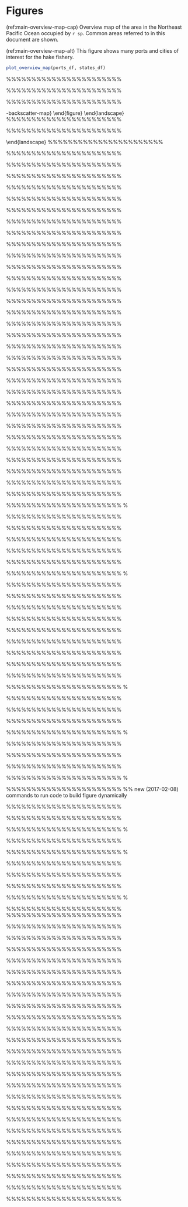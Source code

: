 \newpage

\rfoot{Figures}

# Figures {#sec:figures}
(ref:main-overview-map-cap) Overview map of the area in the Northeast Pacific
Ocean occupied by `r sp`. Common areas referred to in this document are shown.

(ref:main-overview-map-alt) This figure shows many ports and cities of
interest for the hake fishery.

```r
plot_overview_map(ports_df, states_df)
```


%%%%%%%%%%%%%%%%%%%%%%%
\begin{figure}[H]
\begin{center}
<<main-overview-map, fig.height=9, is.fig = TRUE, alt.text = "">>=

@
\end{center}
\caption{}
\label{fig:main-overview-map}
\end{figure}
%%%%%%%%%%%%%%%%%%%%%%%

%%%%%%%%%%%%%%%%%%%%%%%
\begin{landscape}
\pagestyle{mylandscape}
\begin{figure}[p]
% Each mm change shifts it by more than 1mm, changing
% from -20 to -21 jumps it to the left when using center.
% Commenting out {center} works better.
\hspace{-10mm}
% Get pdf from Julia then convert with 'magick <name>.pdf <name>.png' and push to GitHub.
% Cannot use fishname in the tooltip (alt text)
\pdftooltip{\includegraphics[max size={1.15\paperwidth}{1.15\paperheight}]{main-figures/hake_survey_1995-21_NASCTimeSeries_BiomassAtAgeHistograms_grayblue}}{This figure shows that Pacific Hake migrate further north in some years.}
\caption{Spatial distribution of acoustic backscatter attributable to age-2 and older \fishname\
  from the \surveyname\
  \Sexpr{survey_start_yr}--\Sexpr{survey_end_yr}. Area of the circle is roughly
  proportional to observed backscatter.
  Barplots show survey-estimated biomass for ages 2 to 20, with major cohorts
  highlighted in color.
  Figure produced by Julia Clemons (NOAA).}
\label{fig:main-backscatter-map}
\end{figure}
\end{landscape}
\pagestyle{fancy}
%%%%%%%%%%%%%%%%%%%%%%%

%%%%%%%%%%%%%%%%%%%%%%%
\begin{landscape}
\pagestyle{mylandscape}
\begin{figure}[p]
\begin{center}
\hspace{-10mm}
% Get pdf from Julia then convert with 'magick <name>.pdf <name>.png' and push to GitHub.
% Cannot use fishname in the tooltip (alt text)
\pdftooltip{\includegraphics[max size={1.10\paperwidth}{1.10\paperheight}]{main-figures/age1hake_03-21_sA_squareroot_bin_narrow-panel_grayblue}}{This figure shows the assumed varying locations of age-1 Pacific Hake.}
\end{center}
\caption{Spatial distribution of acoustic backscatter attributable to aggregations of age-1 \fishname\
  from the \surveyname\ 2003--\Sexpr{survey_end_yr} (spatial details are not available for survey years 1995, 1998,
  and 2001). Age-1 \fishname\ are not fully sampled
  during the acoustic survey and were not explicitly considered during establishment of the
  survey sampling design. Additional backscatter from age-1 fish intermixed with older fish is not shown.
  Area of the circle is roughly proportional to observed backscatter. Figure produced
  by Julia Clemons (NOAA).}
\label{fig:main-backscatter-map-age1}
\end{figure}
\end{landscape}
\pagestyle{fancy}
%%%%%%%%%%%%%%%%%%%%%%%

%%%%%%%%%%%%%%%%%%%%%%%
\begin{figure}[H]
\begin{center}
<<main-total-catches, fig.height=5, fig.width=8, is.fig = TRUE, alt.text = "This figure shows that catches in four of the last six years have been the largest in the time series.">>=
## leg.y.loc is y-coord to place legend at
plot_catches(ct, leg.y.loc = 550)
@
\end{center}
\caption{Total \fishname\ catch used in the assessment by sector, \Sexpr{start_yr}--\Sexpr{last_data_yr}.
  U.S. tribal catches are included in the appropriate sector.}
\label{fig:main-catches}
\end{figure}
%%%%%%%%%%%%%%%%%%%%%%%

%%%%%%%%%%%%%%%%%%%%%%%
\begin{figure}[H]
\begin{center}
\definecolor{shadecolor}{rgb}{0.969, 0.969, 0.969}\color{fgcolor}
% Cannot use fishname in the tooltip (alt text)
\pdftooltip{\includegraphics[width=0.75\paperwidth]{main-figures/fishCatchRatesUS}}{This figure shows changes in catch rates for the U.S. fleet. The rates are highest in September followed by May and June.}
\end{center}
\caption{Unstandardized (raw) catch-rates (t/hr) of \fishname\ catches by tow in
  the U.S. at-sea fleet from \Sexpr{last_data_yr-4}--\Sexpr{last_data_yr}.}
\label{fig:main-us-catch-rates}
%%%%%%%%%%%%%%%%%%%%%%%
%% JOINED ON PAGE
%%%%%%%%%%%%%%%%%%%%%%%
\begin{center}
%\definecolor{shadecolor}{rgb}{0.969, 0.969, 0.969}\color{fgcolor}
<<main-us-fishery-depths, fig.height=3.5, is.fig = TRUE, alt.text = "This figure shows that bottom depths have been approximately 500 meters and fishing depths approximately 300 meters on average in the last 5 years for United States fleets.">>=
  par(mfrow = c(1, 2), mar=c(2.2, 3.2, 1.2, 0.2), oma = c(2, 1, 0, 0))
  makebox(
    us_atsea_fishing_depth_df[us_atsea_fishing_depth_df$year >= max(us_atsea_fishing_depth_df$year) - 4, ],
    main = "Fishing depth", col = "colour",
    labels = c("", ""))
  makebox(
    us_atsea_bottom_depth_df[us_atsea_bottom_depth_df$year >= max(us_atsea_bottom_depth_df$year) - 4, ],
    main = "Bottom depth", col = "colour",
    labels = c("", ""))
  mtext("Year", side = 1, outer = TRUE, line = -0.6, col = "black")
  mtext("Depth (m)", side = 2, outer = TRUE, line = -0.5, col = "black")
@
\end{center}
\caption{Distribution of fishing depths (left) and bottom depths (right), in meters, of hauls targeting \fishname\ in the U.S. Catcher-Processor and Mothership sectors from \Sexpr{last_data_yr-4}--\Sexpr{last_data_yr}. Horizontal lines in each box represent the median depth and boxes encompass the middle 50\% of the data. Whiskers encompass the 95\% quantiles.}
\label{fig:main-us-at-sea-depths}
\end{figure}
%%%%%%%%%%%%%%%%%%%%%%%

%%%%%%%%%%%%%%%%%%%%%%%
\begin{figure}[H]
\begin{center}
<<main-can-fishery-depths, is.fig = TRUE, alt.text = "This figure shows that for the last five years in Canada freezer trawlers fished at an approximate bottom depth of 400 meters and shoreside vessels fished at an approximate bottom depth of 200 meters. Freezer trawlers fished at a gear depth of approximately 200 meters and shoreside vessels at a depth of approximately 150 meters. In 2023 this changed somewhat with both fleets fishing closer to the bottom and in shallower water.">>=
  par(mfrow = c(2, 2), mar=c(2.2, 3.2, 1.2, 0.2), oma = c(2, 1, 0, 0))
  makebox(
    can_ft_gear_depth_df[can_ft_gear_depth_df$year >= max(can_ft_gear_depth_df$year) - 4, ],
    main = "Fishing depth - Freezer trawlers", col = "colour",
    labels = c("", ""))
  makebox(
    can_ft_bottom_depth_df[can_ft_bottom_depth_df$year >= max(can_ft_bottom_depth_df$year) - 4, ],
    main = "Bottom depth - Freezer trawlers", col = "colour",
    labels = c("", ""))
  makebox(
    can.ss.gear.depth[can.ss.gear.depth$year >= max(can.ss.gear.depth$year) - 4, ],
    main = "Fishing depth - Shoreside", col = "colour",
    labels = c("", ""))
  makebox(
    can_ss_bottom_depth_df[can_ss_bottom_depth_df$year >= max(can_ss_bottom_depth_df$year) - 4, ],
    main = "Bottom depth - Shoreside", col = "colour",
    labels = c("", ""))
  mtext("Year", side = 1, outer = TRUE, line = -0.6, col = "black")
  mtext("Depth (m)", side = 2, outer = TRUE, line = -0.5, col = "black")
@
\end{center}
\caption{Distribution of fishing depths (left) and bottom depths (right), in meters, of hauls targeting \fishname\ in the Canadian fleets from \Sexpr{last_data_yr-4}--\Sexpr{last_data_yr}. Horizontal lines in each box represent the median depth and boxes encompass the middle 50\% of the data. Whiskers encompass the 95\% quantiles.}
\label{fig:main-can-at-sea-depths}
\end{figure}
%%%%%%%%%%%%%%%%%%%%%%%

%%%%%%%%%%%%%%%%%%%%%%%
\begin{figure}[H]
\begin{center}
<<main-data-overview-map, fig.height=4.5, fig.width=8, is.fig = TRUE, alt.text = "This figure gives an overview of the data used in this assessment. Fishery catches span the whole time series from 1966 to present. Fishery age compositions from 1975 to present were used and all data from the age 2 plus acoustic survey were included. This includes the index of abundance and age compositions from 1995 to present for odd years.">>=
make.data.overview.plot(base_model)
@
\end{center}
\caption{Overview of data used in this assessment.
Circle areas are proportional to
total catch for the fishery data, precision for the indices,
and total sample size for
the age compositions (and cannot be compared
across data types).
Additionally, mean weight-at-age data (1975--\Sexpr{last_data_yr};
not depicted here but see Figure~\ref{fig:main-empirical-weight-at-age-numbers}
for sample sizes) are
used to account for time-varying growth.}
\label{fig:main-data-overview}
\end{figure}
%%%%%%%%%%%%%%%%%%%%%%%

%%%%%%%%%%%%%%%%%%%%%%%
\begin{figure}[H]
\begin{center}
<<main-age-comp-bubbles, fig.height = 10, fig.width = 8, is.fig = TRUE, alt.text = "This figure shows that there are currently three large cohorts making their way through the stock. The 2010 cohort is the largest followed by the 2014 cohort and the 2016 cohort. The 2020 cohort is large but highly uncertain.">>=
plist <- NULL
plist[[1]] <-
  make_age_comp_bubble_plot(base_model,
                            subplot = 1,
                            legend.position = "top",
                            alpha = 0.4)
plist[[2]] <-
  make_age_comp_bubble_plot(base_model,
                            subplot = 2,
                            alpha = 0.4)
cowplot::plot_grid(plotlist = plist, nrow = 2)
@
\end{center}
\caption{Age compositions for the aggregate fishery (top, all sectors combined) and acoustic survey (bottom) for the years \Sexpr{max_fishery_age_prop[1]}--\Sexpr{max_fishery_age_prop[2]}. Proportions in each year sum to 1.0 and area of the bubbles are proportional to the proportion and consistent in both panels (see key at top). The largest bubble in the fishery data is \Sexpr{f(as.numeric(max_fishery_age_prop[3]) / 100, 2)} for age \Sexpr{as.numeric(max_survey_age_prop[5])} in \Sexpr{as.numeric(max_fishery_age_prop[4])} and in the survey data is \Sexpr{f(as.numeric(max_survey_age_prop[3]) / 100, 2)} for age \Sexpr{as.numeric(max_survey_age_prop[5])} in \Sexpr{as.numeric(max_survey_age_prop[4])}. Red lines track large cohorts.}
\label{fig:main-age-comp-bubbles}
\end{figure}
%%%%%%%%%%%%%%%%%%%%%%%

%%%%%%%%%%%%%%%%%%%%%%%
\begin{figure}[H]
\begin{center}
<<main-survey-extrap-biomass, fig.height=4.5, fig.width=8, is.fig = TRUE, alt.text = "This figure shows that the survey biomass estimate has decreased from 2019 to 2021.">>=
plot_survey_biomass(
  dplyr::filter(base_model[["dat"]][["CPUE"]], index == 2)
)
@
\end{center}
\caption{Acoustic survey biomass index of age-2+ fish (millions of tons,
  Table~\ref{tab:main-survey-history}).
  Approximate 95\% confidence intervals are based on sampling variability
  (intervals without squid/hake apportionment uncertainty in 2009 are displayed in black).}
\label{fig:main-survey-extrap-biomass}
%\end{figure}
%%%%%%%%%%%%%%%%%%%%%%%
% JOINED ON PAGE
%%%%%%%%%%%%%%%%%%%%%%%
%\begin{figure}[H]
\begin{center}
<<main-age-one-index, fig.height=4.5, fig.width=8, is.fig = TRUE, alt.text = "This figure shows that the age-1 survey estimate has increased from 2019 to 2021.">>=
make.survey.age1.plot.data(dplyr::filter(base_model[["dat"]][["CPUE"]], index == 3),
                           log.scale = FALSE,
                           yLim = c(0, 16))
@
\end{center}
%\vspace{0mm}
\caption{Relative age-1 index (numbers of fish, Table~\ref{tab:main-survey-history})
  and approximate 95\% confidence intervals
  based on sampling variability.
  The index is relative because
  the survey does not attempt to catch all available
  age-1 fish and the analysis does not include kriging
  unlike estimates of age-2$+$ survey biomass.}
\label{fig:main-age-one-index}
\end{figure}

\begin{figure}[H]
\begin{center}
<<maturity-ogive-figure, fig.height=7.5, fig.width=7.5, is.fig = TRUE, alt.text = "This figure shows how maturity increases with age. Fish appear to reach full maturity between the age of 3 and 4. South of Point Conception which is at a latitude of 34.4 degrees they appear to reach maturity between the age of 2 and 3.">>=
maturity.ogive.figure(model = base_model, useyears = 1975:(assess_yr - 1))
@
\end{center}
\caption{Fraction of fish that are mature at each age north and south of
  34.44$^\circ$N
  (upper panel) and the fecundity relationship (lower panel).
  The fecundity relationship (purple line) is the product
  of the weight-at-age
  and the maturity-at-age for the samples
  collected from North of 34.44$^\circ$N (blue line in upper plot)
  averaged across \Sexpr{start_yr_age_comps} to \Sexpr{last_data_yr}.}
\label{fig:main-maturity}
\end{figure}
%%%%%%%%%%%%%%%%%%%%%%%

%%%%%%%%%%%%%%%%%%%%%%%
\begin{figure}[H]
\begin{center}
<<main-weight-at-age, fig.height=9, fig.width=8, is.fig = TRUE, alt.text = "This figure shows how weight-at-age changes through time. The weight-at-age appears to have decreased overall from 1975 to present.">>=
weight.at.age.heatmap(base_model,
                      proj.line.yr = base_model$endyr,
                      extrap.mask = weight_age_extrapolation_mask,
                      longterm.mean.ages = NULL, colour = "both")
@
\end{center}
%\vspace{0mm}
\caption{Empirical weight-at-age (kg) values used for the base model. Colors
  correspond to the values, with red being the lightest fish (across all years
  and ages) and blue being the heaviest fish. For each age, the most transparent cells indicate
  the lightest fish of that age.
  Data are only available from \Sexpr{start_yr_age_comps}--\Sexpr{last_data_yr}.
  Values based on assumptions for the pre-\Sexpr{start_yr_age_comps} and forecast years are shown
  outside the blue lines.
  Bold values between \Sexpr{start_yr_age_comps}--\Sexpr{max_fishery_age_prop[2]} represent
  unavailable data such that weights were interpolated or extrapolated from adjacent ages or years.
  The bottom row (mean) is the sample-weighted mean weight-at-age over all years of data.}
\label{fig:main-empirical-weight-at-age}
\end{figure}
%%%%%%%%%%%%%%%%%%%%%%%

%%%%%%%%%%%%%%%%%%%%%%%
\begin{figure}[H]
\begin{center}
<<main-weight-at-age-numbers, fig.height=9, fig.width=8, is.fig = TRUE, alt.text = "This figure shows the sample sizes of weight-at-age vary between years and ages with the most samples occurring for ages 3 through 7.">>=
weight.at.age.heatmap(base_model,
                      proj.line.yr = base_model$endyr,
                      extrap.mask = weight_age_extrapolation_mask,
                      longterm.mean.ages = NULL,
                      samplesize = TRUE, colour = "both")
@
\end{center}
\vspace{0mm}
\caption{Sample sizes of empirical weight-at-age measurements
  used to calculate mean weight-at-age fit in the base model.
  Colors and transparency are identical to Figure~\ref{fig:main-empirical-weight-at-age}
  and based on mean values.
  Sample sizes of zero highlight years for which data are not available, i.e.,
  pre \Sexpr{start_yr_age_comps} and post \Sexpr{last_data_yr}.
  The total sample sizes for each age used in the mean over all data years are shown at the bottom and
  year-specific sample sizes are shown to the right using the same color scale with red indicating
  small sample sizes and blue indicating the large sample sizes.}
\label{fig:main-empirical-weight-at-age-numbers}
\end{figure}
%%%%%%%%%%%%%%%%%%%%%%%

%%%%%%%%%%%%%%%%%%%%%%%
\begin{figure}[H]
\begin{center}
<<main-weight-at-age-lines, fig.height = 9, fig.width = 8, is.fig = TRUE, alt.text = "This figure shows that the annual mean weight-at-age is lower for most ages in the most recent years than for years prior to 1980. There is a trend of increasing weight-at-age for the last 6 to 7 years.">>=
make.wt_at_age.plot(wt_at_age, ages = 2:10, lwd = 1, highlight = 5)
@
\end{center}
\caption{Empirical mean weight-at-age (kg) values for ages 2--10
  used for the base model, as in Figure~\ref{fig:main-empirical-weight-at-age} but
  shown as time series.
  Blue lines are for the youngest ages and green lines are for the oldest ages
  shown, with age-5 highlighted in bold as a visual aid.}
\label{fig:main-weight-at-age-lines}
\end{figure}
%%%%%%%%%%%%%%%%%%%%%%%

%%%%%%%%%%%%%%%%%%%%%%%
\begin{figure}[H]
\begin{center}
<<main-bridge-5-panel-1, fig.height=8, fig.width=8, is.fig = TRUE, alt.text = "This figure shows the differences between the first bridging models for various model outputs. The only notable difference is in the recruitment deviation estimates for 2020 to 2022 for the bridging model where the 2022 catch is added.">>=
plist <- list()
plist[[1]] <-
  plot_rel_biomass(d_obj = d_obj_bridge_rel_biomass[[1]],
                   ylim = c(0, 2.5),
                   x_labs_mod = 10,
                   clip_cover = 0.35,
                   wrap_y_label = TRUE,
                   axis_title_font_size = 12,
                   leg_pos = "none")
plist[[2]] <-
  plot_recdevs(d_obj = d_obj_bridge_recdev[[1]],
               leg_pos = "none",
               x_labs_mod = 10,
               clip_cover = 0.25,
               axis_title_font_size = 12,
               line_width = 0.25)

plist[[3]] <-
  plot_survey_index_fits(d_obj = d_obj_bridge_age2_index[[1]],
                         survey_type = "age2",
                         rev_colors = FALSE,
                         clip_cover = 0.25,
                         axis_title_font_size = 12,
                         leg_pos = "none")

plist[[4]] <-
  plot_survey_index_fits(d_obj = d_obj_bridge_age1_index[[1]],
                         survey_type = "age1",
                         xlim = c(1995, 2022),
                         ylim = c(0, 11),
                         y_breaks = seq(0, 11, by = 2),
                         clip_cover = 0.25,
                         axis_title_font_size = 12,
                         rev_colors = FALSE,
                         leg_pos = "none")

# Grid of 2 rows and 1 column with one plot at the top (biomass)
# and 4 plots embedded in another grid (quad_grid) at the bottom
quad_grid <- cowplot::plot_grid(plotlist = plist,
                                nrow = 2,
                                ncol = 2)
full_plist <- list()
full_plist[[1]] <-
  plot_biomass(d_obj = d_obj_bridge_biomass[[1]],
               leg_ncol = 2,
               leg_font_size = 7,
               wrap_y_label = TRUE,
               axis_title_font_size = 12,
               leg_pos = c(0.72, 0.82))

full_plist[[2]] <- quad_grid

cowplot::plot_grid(plotlist = full_plist,
                   nrow = 2,
                   ncol = 1,
                   rel_heights = c(0.33, 0.67))
@
\end{center}
\caption{Bridging models showing the sequential steps made to the base model
  from the \Sexpr{last_assess_yr} base model to the \Sexpr{assess_yr} base
  model. In order the steps are: update the Stock Synthesis model code version,
  add \Sexpr{last_data_yr} catch, add \Sexpr{last_data_yr} weight-at-age, and
  add \Sexpr{last_data_yr} fishery age compositions. The final model is the base
  model for \Sexpr{assess_yr}. Panels are spawning biomass (upper panel),
  relative spawning biomass (spawning biomass in each year relative to the
  unfished equilibrium spawning biomass, middle left), recruitment deviation
  (middle right), age-2+ survey biomass index (lower left), and age-1 index
  (lower right), with triangles representing the observed survey indices.}
\label{fig:main-bridge-5-panel-1}
\end{figure}
%%%%%%%%%%%%%%%%%%%%%%%

%%%%%%%%%%%%%%%%%%%%%%%
\begin{figure}[H]
\begin{center}
<<main-mcmc-survey-fit, fig.height=6, fig.width=8, is.fig = TRUE, alt.text = "This figure shows 1000 posterior trajectories of the expected survey biomass fitting well to the observed biomass. The lines are very tightly packed together for most of the time series but diverge a little near the end of the time series from about 2017 to 2021.">>=
make.mcmc.survey.fit.plot(base_model,
                          start_yr = survey_start_yr,
                          end_yr = survey_end_yr,
                          surv_yrs = surv_yrs,
                          probs = c(0.025, 0.975),
                          y.max = 5.5e6)
@
\end{center}
\caption{Fits (colored lines) to the acoustic survey (points) with input 95\% intervals around the observations.
  The thin blue lines are the results of a random subset of individual MCMC samples.
  Thicker uncertainty intervals around observed survey points indicate 95\%
  lognormal uncertainty intervals estimated by the kriging method and are used as input to the assessment model.
  Thinner uncertainty intervals indicate estimated 95\% uncertainty intervals that account for the
  model estimate of additional uncertainty.}
\label{fig:main-mcmc-survey-fit}
\end{figure}
%%%%%%%%%%%%%%%%%%%%%%%

%%%%%%%%%%%%%%%%%%%%%%%
\begin{figure}[H]
\begin{center}
<<main-mcmc-age1-fit, fig.height=6, fig.width=8, is.fig = TRUE, alt.text = "This figure shows many posterior trajectories of the expected numbers of age-1 fish fitting well to the age-1 index.The lines are very tightly packed together for most of the time series but diverge a little at the end of the time series for the 2021 index point.">>=
make.mcmc.survey.fit.plot(base_model,
                          start_yr = survey_start_yr,
                          end_yr = survey_end_yr,
                          surv_yrs = surv_yrs,
                          probs = c(0.025, 0.975),
                          y.max = 10e6,
                          survey.type = "age1",
                          survey.col = "red")
@
\end{center}
\caption{Fits (colored lines) to the relative age-1 index estimated from the
  acoustic survey (points) with input 95\% intervals around the observations.
  The thin blue lines are the results of a random subset of individual MCMC samples.
  Thicker uncertainty intervals around observed survey points indicate 95\%
  lognormal uncertainty intervals based on sampling variability
  and are used as input to the assessment model.
  Thinner uncertainty intervals indicate estimated 95\% uncertainty intervals that account for the
  model estimate of additional uncertainty.}
\label{fig:main-mcmc-age1-fit}
\end{figure}
%%%%%%%%%%%%%%%%%%%%%%%

%%%%%%%%%%%%%%%%%%%%%%%
\begin{figure}[H]
\begin{center}
<<main-age-comp-fits, fig.height = 10, fig.width = 8, is.fig = TRUE, alt.text = "This figure shows the age composition fits for the fishery and acoustic survey against the data. There is some slight over and under-fitting in the early part of the fishery time series from 1975 to 1995. The survey shows some over fitting from 2001 to 2005.">>=
plist <- NULL
plist[[1]] <-
  plot_age_comp_fit(base_model,
                    label_font_size = 3,
                    n_col = 4)
plist[[2]] <-
  plot_age_comp_fit(base_model,
                    n_col = 1,
                    type = "survey",
                    x_breaks = 2:15,
                    label_font_size = 3,
                    label_loc = c(14, 0.45))
cowplot::plot_grid(plotlist = plist, nrow = 2)
@
\end{center}
\caption{Base model fits to the observed fishery (top) and acoustic survey (bottom) age-composition data.
  Colored bars show observed proportions with colors following each cohort across years.
  Points with intervals indicate median expected proportions and 95\% credibility
  intervals from the MCMC calculations.}
\label{fig:main-age-comp-fits}
\end{figure}
%%%%%%%%%%%%%%%%%%%%%%%

%%%%%%%%%%%%%%%%%%%%%%%
\begin{figure}[H]
\begin{center}
<<main-age-comp-pearson, fig.height = 10, fig.width = 8, is.fig = TRUE, alt.text = "This figure shows that there are no obvious patterns in the Pearson residuals for the fishery and the survey.">>=
plist <- NULL
plist[[1]] <-
  plot_pearson_bubbles(base_model,
                       type = 1,
                       legend.position = "top",
                       alpha = 0.7)
plist[[2]] <-
  plot_pearson_bubbles(base_model,
                       type = 2,
                       alpha = 0.7)
cowplot::plot_grid(plotlist = plist, ncol = 1)
@
\end{center}
\caption{Pearson residuals for base model fits to the age-composition data for
  the medians of the MCMC posteriors. Closed bubbles are positive residuals
  (observed > expected) and open bubbles are negative residuals (observed <
  expected). Red lines track cohorts from years of large recruitment events.}
\label{fig:main-age-comp-pearson}
\end{figure}
%%%%%%%%%%%%%%%%%%%%%%%

%%%%%%%%%%%%%%%%%%%%%%%
\begin{figure}[H]
\begin{center}
<<main-prior-posterior, fig.height=6, fig.width=8, is.fig = TRUE, alt.text = "This figure shows how the posteriors shift from the priors for key parameters. The steepness parameter appears to have an almost identical prior and posterior distribution.">>=
plot_priors_vs_posts(base_model,
                                              key_posteriors,
                                              titles = key_posteriors_titles,
                                              x_range = "prior",
                                              ncol = 2,
                                              nrow = 3,
                                              labeller = label_parsed_space)
@
\end{center}
\caption{Prior (black lines) and posterior (gray histograms) distributions for
  natural mortality ($M$), equilibrium log recruitment ($\ln R_0)$, steepness
  ($h$), the additional process-error standard deviation (SD) for the acoustic
  survey, and the Dirichlet-multinomial parameters for the fishery
  ($\theta_{\text{fish}}$) and the survey ($\theta_{\text{surv}}$). Red
  triangles signify the initial value for each parameter. The small
  downturns at the ends of the uniform priors for $ln(R_0)$ and the
  Survey extra SD parameter represent the hard limits set for the prior in the
  Stock Synthesis control file.}
\label{fig:main-prior-posterior}
\end{figure}
%%%%%%%%%%%%%%%%%%%%%%%

%%%%%%%%%%%%%%%%%%%%%%%
\begin{figure}[H]
\begin{center}
<<main-prior-posterior-truncated, fig.height=6, fig.width=8, is.fig = TRUE, alt.text = "This figure shows how the posteriors shift from the priors for key parameters. The steepness parameter appears to have an almost identical prior and posterior distribution.">>=
plot_priors_vs_posts(base_model,
                                              key_posteriors,
                                              titles = key_posteriors_titles,
                                              x_range = "posterior",
                                              ncol = 2,
                                              nrow = 3,
                                              labeller = label_parsed_space)
@
\end{center}
\caption{As for Figure \ref{fig:main-prior-posterior} but the x axis of each
  panel is truncated to the range of the posterior distribution, and thus, there
  is the potential for the full range of the prior and the initial value to be
  missing from individual panels.}
\label{fig:main-prior-posterior-truncated}
\end{figure}
%%%%%%%%%%%%%%%%%%%%%%%

%%%%%%%%%%%%%%%%%%%%%%%
\begin{figure}[H]
\begin{center}
<<main-tv-selex, fig.height=8, fig.width=8, is.fig = TRUE, alt.text = "This figure shows individual median selectivity plots for each year in a mountain range configuration.">>=
tv_selex_start_yr <- 1990
tv_selex_end_yr <- last_data_yr
tv_selex_ages <- as.character(1:8)
tv_selex_med_raw <- base_model$extra_mcmc$sel_fishery_median
tv_selex_med_filt <- tv_selex_med_raw |>
  filter(Yr %in% tv_selex_start_yr:tv_selex_end_yr)
tv_selex_med_yrs <- tv_selex_med_filt |> pull(Yr)
tv_selex_med_mat <- tv_selex_med_filt |>
  select(!!!tv_selex_ages) |>
  as.matrix()
tv_selex_lower <- base_model$extra_mcmc$sel_fishery_lower
tv_selex_upper <- base_model$extra_mcmc$sel_fishery_upper
# plot_selex_mountains(tv_selex_med,
#                      yrs = c(tv_selex_start_yr,
#                              tv_selex_end_yr),
#                      ages = tv_selex_ages)

oldpar <- par()
# padding left and right outer margins using oma to make plot less stretched out
par(mar = c(4, 4, 1, 1),
    oma = c(0, 8, 0, 8))
mountains(tv_selex_med_mat,
          yvec = tv_selex_med_yrs,
          rev = TRUE,
          cex.axis = 0.8)
mtext(side = 1, line = 2, "Age")
mtext(side = 2, line = 3, "Selectivity by year")
par <- oldpar
@
\end{center}
\caption{Mountains plot of median fishery selectivity in each year for the base model. Range of selectivity is
  scaled to be between 0 to 1 in each year.}
\label{fig:main-tv-selex}
\end{figure}
%%%%%%%%%%%%%%%%%%%%%%%
% \clearpage

%%%%%%%%%%%%%%%%%%%%%%%
\begin{figure}[H]
\begin{center}
<<main-tv-selex-uncertainty, fig.height=8, fig.width=8, is.fig = TRUE, alt.text = "This figure shows individual panels for each year with selectivity medians and 0.95 credible intervals.">>=
plot_multiple_tv_selex_unc(base_model, n_col = 2)
@
\end{center}
\caption{Fishery selectivity sampled from posterior probability distribution by year for the base model.
  Black dots and bars indicate the median and 95\% credibility interval, respectively. The shaded polygon
  also shows the 95\% credibility interval. Range is from 0 to 1 within each year. Selectivity
  for \Sexpr{tv_selex_start_yr} is shared for all years from \Sexpr{start_yr} to
  \Sexpr{tv_selex_start_yr}.}
\label{fig:main-tv-selex-uncertainty}
\end{figure}
%%%%%%%%%%%%%%%%%%%%%%%

%%%%%%%%%%%%%%%%%%%%%%%
\begin{figure}[H]
\begin{center}
<<main-tv-selex-uncertainty-lines, fig.height=8, fig.width=8, is.fig = TRUE, alt.text = "This plot shows individual median selectivity trajectories for all samples from the posteriors of fishery and survey selectivity parameters with 0.95 credible intervals. The age 1 index has more and larger outliers than the age 2 plus survey.">>=
plist <- list()
plist[[1]] <- plot_selex_posteriors(base_model,
                      type = "survey",
                      probs = c(0.025, 0.975),
                      age_range = c(1, 8),
                      line_color_unc = "red",
                      line_thickness_unc = 1,
                      point_size_unc = 3)
plist[[2]] <- plot_selex_posteriors(base_model,
                      type = "fishery",
                      probs = c(0.025, 0.975),
                      age_range = c(1, 8),
                      line_color_unc = "blue",
                      line_thickness_unc = 1,
                      point_size_unc = 3)
cowplot::plot_grid(plotlist = plist, nrow = 2, ncol = 1)
@
\end{center}
\caption{Estimated selectivities for the acoustic survey
  age-2+ biomass index (top, with selectivity of zero for age-1 fish)
  and fishery (bottom -- shown for \Sexpr{end_yr-1} only, age-1 and older)
  from the posterior distribution for the base model.}
\label{fig:main-tv-selex-uncertainty-lines}
\end{figure}
%%%%%%%%%%%%%%%%%%%%%%%

%%%%%%%%%%%%%%%%%%%%%%%
\begin{figure}[H]
\begin{center}
<<main-spawning-biomass, fig.height=4.5, fig.width=8, is.fig = TRUE, alt.text = "This figure shows that the median spawning biomass has been increasing in size since 2021.">>=
plot_biomass(list(base_model),
             list(base_model_name),
             ylim = c(0, 5),
             point_shape = 1,
             alpha = 0.2,
             leg_pos = "none")
@
\end{center}
\caption{Median of the posterior distribution for female spawning biomass at the start of each year ($B_t$) for the base model up to \Sexpr{end_yr} (solid line) with 95\% posterior credibility intervals (shaded area).}
\label{fig:main-female-spawning-biomass}
%% \end{figure}
%%%%%%%%%%%%%%%%%%%%%%%
%% JOINED ON PAGE
%%%%%%%%%%%%%%%%%%%%%%%
%% \begin{figure}[H]
\begin{center}
<<main-relative-spawning-biomass, fig.height=4.5, fig.width=8, is.fig = TRUE, alt.text = "This figure shows that the relative spawning biomass has been increasing since 2021. The value for 2023 is just above B0.">>=
plot_rel_biomass(list(base_model),
                 list(base_model_name),
                 point_shape = 1,
                 ylim = c(0, 3),
                 alpha = 0.2,
                 leg_pos = "none")
@
\end{center}
\caption{Median (solid line) of the posterior distribution for relative spawning biomass ($B_t/B_0$) for the base model through \Sexpr{end_yr} with 95\% posterior credibility intervals (shaded area). Dashed horizontal lines show the values for 10\%, 40\% and 100\% of $B_0$.}
\label{fig:main-relative-spawning-biomass}
\end{figure}
%%%%%%%%%%%%%%%%%%%%%%%
% \clearpage

%%%%%%%%%%%%%%%%%%%%%%%
\begin{figure}[H]
\begin{center}
<<main-recruitment, fig.height=4.5, fig.width=8, is.fig = TRUE, alt.text = "This figure shows that recruitment for each cohort. There are currently three above-average cohorts in the stock with 2020 being the fourth. The 2020 cohort is highly uncertain which can be seen in the size of the credible interval.">>=
plot_recruitment(list(base_model),
                 list(base_model_name),
                 single_line_color = "blue",
                 leg_pos = "none")
@
\end{center}
\caption{Medians (solid circles) of the posterior distribution for recruitment (billions of age-0 fish) with 95\% posterior credibility intervals (blue lines). The median of the posterior distribution for mean unfished equilibrium recruitment ($R_0$) is shown as the horizontal dashed line with a 95\% posterior credibility interval shaded between the dotted lines.}
\label{fig:main-recruitment}
%% \end{figure}
%%%%%%%%%%%%%%%%%%%%%%%
%% JOINED ON PAGE
%%%%%%%%%%%%%%%%%%%%%%%
%% \begin{figure}[H]
\begin{center}
<<main-recruitment-devs, fig.height=4.5, fig.width=8, is.fig = TRUE, alt.text = "This figure shows recruitment deviations for each cohort. The same above-average cohorts seen in the recruitment figure are also seen here.">>=
plot_recdevs(list(base_model),
             list(base_model_name),
             single_line_color = "blue",
             leg_pos = "none")
@
\end{center}
\caption{Medians (solid circles) of the posterior distribution for log-scale recruitment deviations with 95\% posterior credibility intervals (blue lines). Recruitment deviations for the years \Sexpr{recruit_dev_start_yr}--\Sexpr{start_yr-1} are used to calculate the numbers at age in \Sexpr{start_yr}, the initial year of the model.}
\label{fig:main-recruitment-devs}
\end{figure}
%%%%%%%%%%%%%%%%%%%%%%%

%%%%%%%%%%%%%%%%%%%%%%%
\begin{figure}[H]
\begin{center}
<<main-numbers-at-age, fig.height=8, fig.width=8, is.fig = TRUE, alt.text = "This figure clearly shows the strong cohorts decreasing in numbers as they pass through the stock from one year to the next. The mean age has fluctuated over time and is currently rising and at approximately age 3.">>=
make_numbers_at_age_plot(base_model,
                         mean_age_line_color = "red",
                         mean_age_line_size = 1.5,
                         mean_age_line_type = "solid",
                         legend.position = "top",
                         legend.title = "Numbers (billions)",
                         xlim = c(1965, assess_yr))
@
\end{center}
\caption{Bubble plot of the medians of the posterior distributions of population
  numbers at age at the beginning of each year, where diagonals follow each
  year-class through time. The red line represents the mean age. The scale of the bubbles is represented in the key where the units are
  billions of fish; the largest overall bubble represents the
  \Sexpr{max_median_nat}~billion
  age-0 recruits in \Sexpr{yr_of_max_median_nat}.
  See Table~\ref{tab:main-est-numbers-at-age} for values.}
\label{fig:main-numbers-at-age}
\end{figure}
%%%%%%%%%%%%%%%%%%%%%%%

%%%%%%%%%%%%%%%%%%%%%%%
\begin{figure}[H]
\begin{center}
<<main-recruitment-scale-all, fig.height=4.5, fig.width=8, is.fig = TRUE, alt.text = "This figure shows distributions of recruitment estimates relative to those in 2010 for all years.">>=
make.mcmc.recruitment.plot(base_model,
                           start_yr = 1966,
                           equil.yr = unfished_eq_yr,
                           samples = NULL,
                           rescale = TRUE,
                           traceplot = FALSE,
                           end_yr = assess_yr + 2,
                           auto.xaxis = FALSE,
                           plot_R0 = TRUE)
@
\end{center}
\caption{Medians (solid circles) of the posterior distribution of annual recruitment
  relative to recruitment in 2010 (recruitment divided by the 2010 recruitment for
  every MCMC sample), with 95\% posterior credibility intervals (red
  lines). This procedure somewhat scales out the uncertainty due to uncertainty in mean
  unfished equilibrium recruitment ($R_0$), and better elicits comparisons of
  relative cohort sizes; for example, recruitment in 2014 is
  clearly smaller than in 2010 (horizontal green dashed line).
  The year 2010 was chosen as the basis for
  comparison due to its well recognized size and the stability of cohort
  strength estimates over time. The median of $R_0/R_{2010}$ is shown as the
  horizontal dashed line with the 95\% posterior credibility interval shaded between the dotted lines.}
\label{fig:main-recruitment-scale-all}
\end{figure}
%%%%%%%%%%%%%%%%%%%%%%%

%%%%%%%%%%%%%%%%%%%%%%%
\begin{figure}[H]
\begin{center}
<<main-mcmc-sr-variability, fig.height=8, fig.width=8, is.fig = TRUE, alt.text = "This figure shows that the Stock Recruitment curve does not fit the estimated recruitments very well for this stock.">>=
make.mcmc.sr.variability.plot(base_model,
                              start_yr = start_yr,
                              end_yr = end_yr - 1,
                              xlim = c(0, 1.5),
                              ylim = c(0, 7),
                              probs = c(0.025, 0.5, 0.975))
@
\end{center}
\caption{Estimated stock-recruit relationship for the base model with median predicted recruitments
  and 95\% posterior credibility intervals. Colors indicate time-period, with yellow colors in the
  early years and blue colors in the recent years. The thick solid black line indicates the central
  tendency (mean) and the red line indicates the central tendency after bias correcting for the lognormal
  distribution (median). Shading around stock-recruit curves indicates uncertainty in shape associated
  with distribution of the steepness parameter ($h$). The gray polygon on the right indicates the
  expected distribution of absolute recruitments.}
\label{fig:main-mcmc-sr-variability}
\end{figure}
%%%%%%%%%%%%%%%%%%%%%%%

%%%%%%%%%%%%%%%%%%%%%%%
\begin{figure}[H]
\begin{center}
<<main-fishing-intensity, fig.height=4.5, fig.width=8, is.fig = TRUE, alt.text = "This figure shows that we have been below the management value of 1 for FSPR 40 percent throughout the entire time series.">>=
plot_fishing_intensity(base_model)
@
\end{center}
\caption{Trend in median fishing intensity (relative to the SPR management target) through \Sexpr{end_yr-1}
  with 95\% posterior credibility intervals. The management target defined in the Agreement is shown as a horizontal line at 1.0.}
\label{fig:main-fishing-intensity}
%% \end{figure}
%%%%%%%%%%%%%%%%%%%%%%%
%% JOINED ON PAGE
%%%%%%%%%%%%%%%%%%%%%%%
%% \begin{figure}[H]
\begin{center}
<<main-exploitation-fraction, fig.height=4.5, fig.width=8, is.fig = TRUE, alt.text = "This figure shows that the current exploitation fraction of the female spawning biomass is approximately 0.05. This is a drop from the last five years which have been approximately 0.1.">>=
plot_exploitation_fraction(base_model)
@
\end{center}
\caption{Trend in median exploitation fraction (catch divided by biomass of fish of age-2 and above) through \Sexpr{end_yr-1} with 95\% posterior credibility intervals.}
\label{fig:main-exploitation-fraction}
\end{figure}
%%%%%%%%%%%%%%%%%%%%%%%
% \clearpage

%%%%%%%%%%%%%%%%%%%%%%%
\begin{figure}[H]
\begin{center}
<<main-phase, fig.height=6, fig.width=8, is.fig = TRUE, alt.text = "This figure shows that we are currently not overfishing nor in an overfished state.">>=
plot_phase(base_model,
           start_yr,
           end_yr,
           init_lbl_x_off = -0.04,
           init_lbl_y_off = -0.04,
           final_lbl_x_off = 0.04,
           final_lbl_y_off = 0.04)
@
\end{center}
\caption{Estimated historical path of median relative spawning biomass in
         at the beginning of year $t$ and corresponding median relative fishing
         intensity in the fishing year ($t-1$) leading up to year $t$. Labels show the
         start year, end year and year of highest relative fishing
         intensity; labels correspond to year $t$ (i.e., year of the relative
         spawning biomass). Gray bars span the 95\% credibility
         intervals for \Sexpr{end_yr} relative spawning biomass (horizontal) and
         \Sexpr{end_yr-1} relative fishing intensity (vertical).
         }
\label{fig:main-phase}
\end{figure}
%%%%%%%%%%%%%%%%%%%%%%%

%%%%%%%%%%%%%%%%%%%%%%%
\begin{figure}[H]
\begin{center}
<<main-projected-catch-density, fig.height=4.5, fig.width=8, is.fig = TRUE, alt.text = "This figure shows the wide posterior distribution of the default catch limit using the default harvest policy.">>=
make.forecast.catch.posterior.plot(base_model,
                                   fore.yr = end_yr)
@
\end{center}
\caption{The posterior distribution of the default \Sexpr{end_yr} catch limit calculated using the default harvest
  policy (\Ffortyten). The median is \Sexpr{ct_limit_quantiles["median"]}~t (vertical line), with the dark shaded area ranging from the 2.5\% quantile to the 97.5\% quantile, covering the range \Sexpr{ct_limit_quantiles["lower"]}--\Sexpr{ct_limit_quantiles["upper"]}~t.}
\label{fig:main-projected-catch-density}
%% \end{figure}
%%%%%%%%%%%%%%%%%%%%%%%
%% JOINED ON PAGE
%%%%%%%%%%%%%%%%%%%%%%%
%% \begin{figure}[H]
\begin{center}
<<main-forecast-depletion-comparison-plot, fig.height=4.5, fig.width=8, is.fig = TRUE, alt.text = "This figure shows that the median relative spawning biomass is projected to remain flat for the next 3 years with zero catch and to decline for all non-zero catch levels evaluated.">>=
# See the file `forecast-catch-levels.R` at the list called `ct_levels`. The values in
# `fore_inds` below are the indices of those forecast values in that list.
plot_depl_fore_comparison(base_model,
                          fore_inds = c(1, 2, 6, 12, 14),
                          forecast_yrs = forecast_yrs)
@
\end{center}
\caption{Median and 95\% posterior credibility intervals of estimated
         relative spawning biomass to the start of \Sexpr{end_yr} from the base model
         (white rectangle)
         and projections to the start of \Sexpr{forecast_yrs[length(forecast_yrs)]}
         for several management actions, which are defined in the decision tables.
         The default harvest policy catches are
  \Sexpr{f(base_model$catch_default_policy[1])}~t in \Sexpr{end_yr},
  \Sexpr{f(base_model$catch_default_policy[2])}~t in \Sexpr{end_yr+1}, and
  \Sexpr{f(base_model$catch_default_policy[3])}~t in \Sexpr{end_yr+2}.}
\label{fig:main-forecast-depletion-comparison}
\end{figure}
%%%%%%%%%%%%%%%%%%%%%%%
% \clearpage

%%%%%%%%%%%%%%%%%%%%%%%
\begin{figure}[H]
\begin{center}
<<main-forecast-risk-comparison-plot-year-1, fig.height=4.5, fig.width=8, is.fig = TRUE, alt.text = "This figure shows that the probability that the stock declines in 2024 is 50 percent or greater for all catch levels including zero. The probability that the stock falls under B40 is almost zero for catches up to approximately 350 thousand tonnes.">>=
plot_fore_compare(base_model,
                  forecast_yrs = forecast_yrs,
                  fore_yr = forecast_yrs[1],
                  leg_pos = c(0.2, 0.32),
                  remove_x_val = 325)
@
\end{center}
\caption{Graphical representation of the base model results presented in Table \ref{tab:main-risk-year-1} for various catches in
  \Sexpr{forecast_yrs[1]}. The symbols indicate points that were computed directly from model output and lines interpolate between the points.}
\label{fig:main-forecast-risk-comparison-year-1}
%% \end{figure}
%%%%%%%%%%%%%%%%%%%%%%%
%% JOINED ON PAGE
%%%%%%%%%%%%%%%%%%%%%%%
%% \begin{figure}[H]
\begin{center}
<<main-forecast-risk-comparison-plot-year-2, fig.height=4.5, fig.width=8, is.fig = TRUE, alt.text = "This figure shows that the probability that the stock declines in 2025 is 74 percent or greater for all catch levels including zero. The probability that the stock falls under B40 is below 0.1 for catches up to approximately 380 thousand tonnes.">>=
plot_fore_compare(base_model,
                  forecast_yrs = forecast_yrs,
                  fore_yr = forecast_yrs[2],
                  leg_pos = c(0.2, 0.32),
                  remove_x_val = c(325, 342, 740))
@
\end{center}
\caption{Graphical representation of the base model results presented in Table~\ref{tab:main-risk-year-2} for catch in
  \Sexpr{forecast_yrs[2]}, given the \Sexpr{forecast_yrs[1]} catch level shown in Table \ref{tab:main-risk-year-1}. The symbols indicate points that were computed directly from model output and lines interpolate between the points.}
\label{fig:main-forecast-risk-comparison-year-2}
\end{figure}
%%%%%%%%%%%%%%%%%%%%%%%
\clearpage

%%%%%%%%%%%%%%%%%%%%%%%
\begin{figure}[H]
\begin{center}
<<main-forecast-risk-comparison-plot-year-3, fig.height=4.5, fig.width=8, is.fig = TRUE, alt.text = "This figure shows that the probability that the stock declines in 2026 is approximately 65 percent or greater for all catch levels including zero. The probability that the stock falls under B40 is below 0.1 for catches up to approximately 350 thousand tonnes.">>=
plot_fore_compare(base_model,
                  forecast_yrs = forecast_yrs,
                  fore_yr = forecast_yrs[3],
                  leg_pos = c(0.2, 0.32),
                  remove_x_val = c(259, 621))
@
\end{center}
\caption{Graphical representation of the base model results presented in Table \ref{tab:main-risk-year-3} for catch in
  \Sexpr{forecast_yrs[3]}, given the \Sexpr{forecast_yrs[1]} and \Sexpr{forecast_yrs[2]}
  catch levels shown in Tables~\ref{tab:main-risk-year-1} and~\ref{tab:main-risk-year-2}.
  The symbols indicate points
  that were computed directly from model output and lines interpolate between the points.}
\label{fig:main-forecast-risk-comparison-year-3}
\end{figure}
%%%%%%%%%%%%%%%%%%%%%%%
% \clearpage

%%%%%%%%%%%%%%%%%%%%%%%
%% new (2017-02-08) commands to run code to build figure dynamically
\begin{figure}[H]
\begin{center}
<<main-age-comp-forecast, fig.height=4.5, fig.width=6.5, is.fig = TRUE, alt.text = "This figure shows how the few dominant cohorts are expected to make up most of the coming years catch. The 2020 cohort is predicted to be the largest cohort in the stock in 2023. That prediction has high uncertainty when compared to the other cohorts.">>=
make.age.comp.forecast.plot(base_model)
@
\end{center}
\caption{Forecast age compositions in numbers and in weight for the \Sexpr{end_yr} fishery catch (combined across all sectors in both countries). Gray bars show median estimates. Thick black lines show 50\% credibility intervals and thin black lines show 95\% credibility intervals. These estimates are based on the posterior distribution for selectivity averaged across the most recent five years, weight-at-age data averaged across the most recent five years, and the distribution for expected numbers at age at the start of \Sexpr{end_yr} (see Table~\ref{tab:main-est-numbers-at-age} for the MCMC medians of numbers-at-age for all years). The panel on the right is scaled based on the weight at each age averaged across the last five years.}
\label{fig:main-age-comp-forecast}
\end{figure}
%%%%%%%%%%%%%%%%%%%%%%%

%%%%%%%%%%%%%%%%%%%%%%%
\begin{figure}[H]
\begin{center}
<<main-biomass-base-alternative-1, fig.height=4.5, fig.width=8, is.fig = TRUE, alt.text = "This figure shows how spawning biomass changes between the first set of sensitivity runs. Changing the standard deviation of the natural mortality parameter has the most notable effect and scales the population up with an increase in its size.">>=
plot_biomass(d_obj = d_obj_sens_biomass[[1]],
             x_expansion = 4,
             ylim = c(0, 20),
             y_breaks = seq(0, 20, 2),
             leg_font_size = 9,
             leg_pos = c(0.8, 0.75),
             rev_colors = TRUE)
@
\end{center}
\caption{MCMC estimates of spawning biomass for the base model and alternative sensitivity runs representing changing the mean of the prior for steepness from 1.0 to 0.5, fixing steepness at 1.0, lower (1.0) and higher (1.6) levels of variation assumed about the stock-recruitment relationship ($\sigma_r$), changing the standard deviation of the prior for natural mortality, and using the Hamel prior distribution for natural mortality.}
\label{fig:main-biomass-base-alternative-1}
%% \end{figure}
%%%%%%%%%%%%%%%%%%%%%%%
%% JOINED ON PAGE
%%%%%%%%%%%%%%%%%%%%%%%
%% \begin{figure}[H]
\begin{center}
<<main-status-base-alternative-1, fig.height=4.5, fig.width=8, is.fig = TRUE, alt.text = "This figure shows how relative spawning biomass changes between the first set of sensitivity runs. As in the absolute biomass figure changing the standard deviation of the natural mortality parameter has the most notable effect and scales the population up with an increase in its size.">>=
plot_rel_biomass(d_obj = d_obj_sens_rel_biomass[[1]],
                 x_expansion = 2,
                 leg_font_size = 9,
                 leg_pos = c(0.8, 0.75),
                 rev_colors = TRUE)
@
\end{center}
%\vspace{0mm}
\caption{MCMC estimates of stock status (relative
  spawning biomass) for the base model and alternative sensitivity runs
  representing changing key parameters. See
  Figure~\ref{fig:main-biomass-base-alternative-1} for sensitivity descriptions.}
\label{fig:main-status-base-alternative-1}
\end{figure}
%%%%%%%%%%%%%%%%%%%%%%%
% \clearpage

%%%%%%%%%%%%%%%%%%%%%%%
\begin{figure}[H]
\begin{center}
<<main-biomass-base-alternative-2, fig.height=4.5, fig.width=8, is.fig = TRUE, alt.text = "This figure shows how spawning biomass changes between the second set of sensitivity runs. The biomass estimate increases with the removal of the age-1 index from the model.">>=
plot_biomass(d_obj = d_obj_sens_biomass[[2]],
             x_expansion = 4,
             leg_pos = c(0.75, 0.9),
             rev_colors = TRUE)
@
\end{center}
\caption{MCMC estimates of spawning biomass for the base model and alternative sensitivity models that represent the following changes in data: removing the index of age-1 fish and down-weighting fishery composition data using the McAllister-Ianelli method.}
\label{fig:main-biomass-base-alternative-2}
%% \end{figure}
%%%%%%%%%%%%%%%%%%%%%%%
%% JOINED ON PAGE
%%%%%%%%%%%%%%%%%%%%%%%
%% \begin{figure}[H]
\begin{center}
<<main-status-base-alternative-2, fig.height=4.5, fig.width=8, is.fig = TRUE, alt.text = "This figure shows how relative spawning biomass changes between the second set of sensitivity runs. As in the absolute biomass figure the relative biomass estimate increases with the removal of the age-1 index from the model.">>=
plot_rel_biomass(d_obj = d_obj_sens_rel_biomass[[2]],
                 x_expansion = 2,
                 leg_pos = c(0.75, 0.9),
                 rev_colors = TRUE)
@
\end{center}
%\vspace{0mm}
\caption{MCMC estimates of stock status (relative spawning biomass) for the base model and alternative sensitivity models that represent changes in data. See Figure~\ref{fig:main-biomass-base-alternative-2} for sensitivity descriptions.}
\label{fig:main-status-base-alternative-2}
\end{figure}
%%%%%%%%%%%%%%%%%%%%%%%
% \clearpage

%%%%%%%%%%%%%%%%%%%%%%%
\begin{figure}[H]
\begin{center}
<<main-recruit-base-alternative-2, fig.height=4.5, fig.width=8, is.fig = TRUE, alt.text = "This figure shows the occasional changes in recruitment deviations for some of the sensitivity runs. Changing the age weighting to be down-weighted by the McAllister Ianelli method has the largest effect here.">>=
plot_recdevs(d_obj = d_obj_sens_recdev[[2]],
             x_expansion = 2,
             leg_pos = c(0.75, 0.9),
             rev_colors = TRUE)
@
\end{center}
\caption{MCMC estimates of recruitment deviations for the base model and alternative sensitivity runs that represent changes in data. See Figure~\ref{fig:main-biomass-base-alternative-2} for sensitivity descriptions.}
\label{fig:main-recruit-base-alternative-2}
%\end{figure}
%%%%%%%%%%%%%%%%%%%%%%%
%% JOINED ON PAGE
%%%%%%%%%%%%%%%%%%%%%%%
%\begin{figure}[H]
\begin{center}
<<main-index-base-alternative-2, fig.height=4.5, fig.width=8, is.fig = TRUE, alt.text = "This figure shows the similarity between some sensitivity runs of the estimates of the fit to the biomass index. Removal of the age-1 index results in a drop in recent survey index fits while changing the age composition method to the McAllister Ianelli method increases it.">>=
plot_survey_index_fits(d_obj = d_obj_sens_age2_index_grp2[[1]],
                       x_expansion = 2,
                       leg_pos = c(0.82, 0.13),
                       rev_colors = TRUE)
@
\end{center}
\caption{MCMC estimates of the fit to the acoustic survey biomass time series for the base model and alternative sensitivity runs that represent changes in data. See Figure~\ref{fig:main-biomass-base-alternative-2} for sensitivity descriptions.}
\label{fig:main-index-base-alternative-2}
\end{figure}
%%%%%%%%%%%%%%%%%%%%%%%

%%%%%%%%%%%%%%%%%%%%%%%
\begin{figure}[H]
\begin{center}
<<main-biomass-base-alternative-4, fig.height=4.5, fig.width=8, is.fig = TRUE, alt.text = "This figure shows that recent spawning biomass varies for some sensitivity runs. Reducing the Phi selectivity parameter results in a large increase in current biomass while increasing it results in a decrease.">>=
plot_biomass(d_obj = d_obj_sens_biomass[[3]],
             x_expansion = 4,
             leg_font_size = 9,
             leg_pos = c(0.75, 0.88),
             rev_colors = TRUE)
@
\end{center}
\caption{MCMC estimates of spawning biomass for the base model and alternative sensitivity runs representing different standard deviations ($\Phi$) associated with time-varying selectivity. Standard deviations examined are below (0.21 and 0.70) and above (2.10) the base model value of 1.4.}
\label{fig:main-biomass-base-alternative-4}
%% \end{figure}
%%%%%%%%%%%%%%%%%%%%%%%
%% JOINED ON PAGE
%%%%%%%%%%%%%%%%%%%%%%%
%% \begin{figure}[H]
\begin{center}
<<main-status-base-alternative-4, fig.height=4.5, fig.width=8, is.fig = TRUE, alt.text = "This figure shows that recent relative spawning biomass varies for some sensitivity runs. As in the absolute biomass figure reducing the Phi selectivity parameter results in a large increase in current biomass while increasing it results in a decrease.">>=
plot_rel_biomass(d_obj = d_obj_sens_rel_biomass[[3]],
                 x_expansion = 2,
                 leg_font_size = 9,
                 leg_pos = c(0.75, 0.88),
                 rev_colors = TRUE)
@
\end{center}
%\vspace{0mm}
\caption{MCMC estimates of stock status (relative spawning biomass) for the base model and alternative sensitivity runs representing different standard deviations ($\Phi$) associated with time-varying selectivity. See Figure~\ref{fig:main-biomass-base-alternative-4} for sensitivity descriptions.}
\label{fig:main-status-base-alternative-4}
\end{figure}
%%%%%%%%%%%%%%%%%%%%%%%
% \clearpage

%%%%%%%%%%%%%%%%%%%%%%%
\begin{figure}[H]
\begin{center}
<<main-recruitment-base-alternative-4, fig.height=4.5, fig.width=8, is.fig = TRUE, alt.text = "This figure shows differences in recruitment between certain sensitivity runs. The recruitment estimate for the large cohorts is highly sensitive to the change in the Phi parameter.">>=
plot_recruitment(d_obj = d_obj_sens_recr[[3]],
                 x_expansion = 2,
                 leg_font_size = 9,
                 leg_pos = c(0.13, 0.88),
                 inc_means = FALSE,
                 rev_colors = TRUE)
@
\end{center}
\caption{MCMC estimates of recruitment for the base model and alternative sensitivity runs representing different standard deviations ($\Phi$) associated with time-varying selectivity. See Figure~\ref{fig:main-biomass-base-alternative-4} for sensitivity descriptions.}
\label{fig:main-recruit-base-alternative-4}
%\end{figure}
%%%%%%%%%%%%%%%%%%%%%%%
%% JOINED ON PAGE
%%%%%%%%%%%%%%%%%%%%%%%
%% \begin{figure}[H]
\begin{center}
<<main-recruitment-devs-base-alternative-4, fig.height=4.5, fig.width=8, is.fig = TRUE, alt.text = "This figure shows differences in recruitment deviations between certain sensitivity runs. As with the absolute recruitment figure the recruitment estimate for the large cohorts is highly sensitive to the change in the Phi parameter.">>=
plot_recdevs(d_obj = d_obj_sens_recdev[[3]],
             x_expansion = 2,
             leg_font_size = 9,
             leg_pos = c(0.13, 0.88),
             rev_colors = TRUE)
@
\end{center}
\caption{MCMC estimates of recruitment deviations for the base model and alternative sensitivity runs representing different standard deviations ($\Phi$) associated with time-varying selectivity. See Figure~\ref{fig:main-biomass-base-alternative-4} for sensitivity descriptions.}
\label{fig:main-recruit-devs-base-alternative-4}
\end{figure}

%%%%%%%%%%%%%%%%%%%%%%%
\begin{figure}[H]
\begin{center}
<<main-index-base-alternative-4, fig.height=4.5, fig.width=8, is.fig = TRUE, alt.text = "This figure shows differences in the fit to the biomass index for certain sensitivity runs. There is a large scaling upward of the last six index estimates when the Phi parameter is set to 0.21.">>=
plot_survey_index_fits(d_obj = d_obj_sens_age2_index_grp3[[1]],
                       survey_type = "age2",
                       x_expansion = 2,
                       leg_pos = c(0.84, 0.16),
                       rev_colors = TRUE)
@
\end{center}
%\vspace{0mm}
\caption{MCMC estimates of the fit to the survey index of age-2$+$ biomass for the base model and alternative sensitivity runs representing different standard deviations ($\Phi$) associated with time-varying selectivity. See Figure~\ref{fig:main-biomass-base-alternative-4} for sensitivity descriptions.}
\label{fig:main-index-base-alternative-4}
\end{figure}
%%%%%%%%%%%%%%%%%%%%%%%

%%%%%%%%%%%%%%%%%%%%%%%
\begin{figure}[H]
\begin{center}
<<main-biomass-recruitment-retrospective, fig.height=8, fig.width=8, is.fig = TRUE, alt.text = "This figure shows how spawning biomass and recruitment vary for retrospective runs. The retrospectives all follow the same biomass trajectory and have similar recruitment estimates for all but the most recent years indicating a stable model.">>=

plist <- list()
plist[[1]] <- plot_biomass(d_obj = d_obj_retro_biomass,
                           leg_font_size = 9,
                           x_expansion = 4,
                           leg_pos = c(0.6, 0.89),
                           leg_ncol = 2,
                           alpha = 0.1,
                           rev_colors = TRUE)
plist[[2]] <- plot_recruitment(d_obj = d_obj_retro_recr,
                               leg_pos = "none",
                               rev_colors = TRUE)

cowplot::plot_grid(plotlist = plist,
                   nrow = 2,
                   ncol = 1)
@
\end{center}
\caption{MCMC Estimates of spawning biomass at the start of each year (top) and recruitment (bottom) for the base model and 5-year retrospective runs.}
\label{fig:main-biomass-recruitment-retrospective}
\end{figure}
%%%%%%%%%%%%%%%%%%%%%%%

%%%%%%%%%%%%%%%%%%%%%%%
\begin{figure}[H]
\begin{center}
<<main-retrospective-recruitment, fig.height=6, fig.width=8, is.fig = TRUE, alt.text = "This figure shows how recruitment estimates for age-0 fish tend to be small but positive to allow for forecasted landings and that information is not typically available to estimate recruitments until fish are of age three. Estimates of larger deviates take a longer time to stabilize.">>=
retro_cohorts <- (end_yr - 11):(end_yr - 2)
plot_squid(base_model,
                subplot = 1,
                cohorts = retro_cohorts,
                plot_mcmc = TRUE)
@
\end{center}
%\vspace{0mm}
\caption{Retrospective analysis of recruitment deviations from MCMC models over the last
  \Sexpr{length(retro_cohorts)} years. Recruitment deviations are
  the median log-scale differences between recruitment estimated by the model
  and expected recruitment from the spawner-recruit relationship.
  Age-0 recruitment deviations are non-zero because MCMC allows for
  sampling from the full lognormal distribution.
  Lines represent estimated recruitment deviations for cohorts born from
  \Sexpr{min(retro_cohorts)} to \Sexpr{max(retro_cohorts)}, with cohort
  birth year marked at the right of each color-coded line.
  For example, the right-most point for the \Sexpr{assess_yr - 8} cohort shows the
  cohort at age-8 (i.e., at the start of \Sexpr{assess_yr}, which represents
  the base model and includes data through \Sexpr{assess_yr - 1}). The next point
  to the left is the \Sexpr{assess_yr - 8} cohort at age-7, calculated by
  removing one year of data (so includes data up to \Sexpr{assess_yr - 2}).
  Thus, models are fit to data available only up to the start of the year in which
  each cohort became a given age, such that the last year of data
  for a given point equals
  cohort~birth~year~$+$~cohort~age~$-$1.}
\label{fig:main-retrospective-recruitment}
\end{figure}
%%%%%%%%%%%%%%%%%%%%%%%

%%%%%%%%%%%%%%%%%%%%%%%
\begin{figure}[H]
\begin{center}
<<main-relative-retrospective-recruitment, fig.height=6, fig.width=8, is.fig = TRUE, alt.text = "The estimates of recruitment deviations scaled to the most recent estimate. Almost all trend towards zero by age three except for the 2015 cohort which was a strong negative recruitment deviation.">>=
plot_squid(base_model,
                subplot = 2,
                cohorts = retro_cohorts,
                plot_mcmc = TRUE)
@
\end{center}
%\vspace{0mm}
\caption{Retrospective recruitment estimates shown in
  Figure \ref{fig:main-retrospective-recruitment} scaled
  relative to the most recent estimate of the strength of each cohort.}
\label{fig:main-relative-retrospective-recruitment}
\end{figure}
%%%%%%%%%%%%%%%%%%%%%%%

%%%%%%%%%%%%%%%%%%%%%%%
\begin{figure}[H]
\begin{center}
<<historical-assessments, fig.height=4.5, fig.width=6.5, is.fig = TRUE, alt.text = "This figure shows the varying historical estimates of spawning biomass from the annual assessments.">>=
make.assessment.history.plot(base_model,
                             assess_history_df,
                             cex.legend = 0.5 * 38 / (38 + assess_yr - 2022))
@
\end{center}
\caption{Summary of historical \fishname\ assessment estimates of spawning
  biomass. Estimates are MLEs or MCMC medians depending on the model structure.
  Shading represents the 95\% credible interval from the
  \Sexpr{end_yr} base model.}
\label{fig:main-historical-assessments}
\end{figure}
%%%%%%%%%%%%%%%%%%%%%%%

%%%%%%%%%%%%%%%%%%%%%%%
\begin{figure}[H]
\begin{center}
<<main-historical-dispersion, fig.height=4.5, fig.width=6.5, is.fig = TRUE, alt.text = "This figure shows the amount of absolute and scaled variability present with terminal year estimates of spawning biomass from assessments dating back to 2012.">>=
make.assessment.history.disp.plot(base_model,
                                  assessment.history.disp)
@
\end{center}
\caption{Comparison of absolute (left panel) and relative (right panel) variability associated with terminal year estimates of spawning
biomass from \fishname\ stock assessments dating back to 2012 (note: terminal year is the same as assessment year). The interquartile range
specifies the width from quartile 1 (Q1: 25th percentile) to quartile 3 (Q3: 75th percentile) of terminal year spawning biomass from
the posterior distribution and is a measure of absolute variability (similar to credible intervals). The quartile coefficient
of dispersion is a relative measure of variability that can be compared across different data sets (similar to the coefficient
of variation but less susceptible to outliers) and is calculated as $\protect{(Q3-Q1) / (Q1+Q3)}$.}
\label{fig:main-historical-dispersion}
\end{figure}
%%%%%%%%%%%%%%%%%%%%%%%

%%%%%%%%%%%%%%%%%%%%%%%
\begin{figure}[H]
\begin{center}
<<historical-1, fig.height=6, fig.width=8, is.fig = TRUE, alt.text = "This figure compares historical estimates of probabilities of the stock declining with those from the current base model.">>=
make.historical.probs.plot(base_model,
                           hist_probs = assess_history_probs_df,
                           add.projs = TRUE)
@
\end{center}
\caption{For each year $t$, $P(B_{t+1} < B_t)$ is
  the probability that the spawning biomass at the
  start of $t+1$ is below that at the start of $t$. It is calculated in two ways.
  Red circles: the probability is taken from year $t$'s stock assessment document, from
  the row in the decision table corresponding to the consequent catch in year $t$
(with interpolation if necessary). Blue squares: the probability is calculated using the
current \Sexpr{assess_yr} base model. The grey horizontal line is the 50\% value. For each
year except 2018 and 2021, both probabilities lie on the same side of the grey line, indicating that
each year's assessment model has almost always
`correctly` estimated an increase or decrease the
subsequent year's biomass. For the \Sexpr{assess_yr} assessment the
probabilities are shown for all catch alternatives for \Sexpr{assess_yr}, as
described in Table~\ref{tab:main-decisions-biomass}, with 0~t shown in pink.}
\label{fig:main-historical-1}
\end{figure}
%%%%%%%%%%%%%%%%%%%%%%%

%%%%%%%%%%%%%%%%%%%%%%%
\begin{figure}[H]
\begin{center}
<<main-historical-2, fig.height=6, fig.width=8, is.fig = TRUE, alt.text = "This figure compares historical estimates of probabilities of the stock going below B40.">>=
make.historical.probs.plot(base_model,
                           hist_probs = assess_history_probs_df,
                           add.projs = TRUE,
                           type = "bforty",
                           legend.loc = "topleft")
@
\end{center}
\caption{For each year $t$, $P(B_{t+1} < \Bforty)$ is
the probability that the spawning biomass at the
start of $t+1$ is below $\Bforty$.
The red circles and blue squares represent probabilities calculated analogously
to Figure~\ref{fig:main-historical-1}.
The grey horizontal line is the 50\% value. For each
year except 2012, both probabilities lie on the same side of the grey line, indicating that
each year's assessment model almost always
correctly estimated that the subsequent year's
biomass will not fall below $\Bforty$.
For the \Sexpr{assess_yr} assessment the
probabilities are shown for all catch alternatives for \Sexpr{assess_yr}, as
described in Table~\ref{tab:main-decisions-biomass}, with 0~t shown in pink.}
\label{fig:main-historical-2}
\end{figure}
%%%%%%%%%%%%%%%%%%%%%%%

%%%%%%%%%%%%%%%%%%%%%%%
\begin{figure}[H]
\begin{center}
<<main-historical-retro-1, fig.height=10, fig.width=8, is.fig = TRUE, alt.text = "This figure compares historical estimates of probabilities of the stock declining with those from the current base model and for retrospective analyses.">>=
par(mfrow = c(3, 1))
make.historical.probs.retro.plot(base_model,
                                 hist_probs = assess_history_probs_df,
                                 select.retros = 1:3,
                                 make.one.figure = FALSE)
@
\end{center}
\caption{Retrospective versions of Figure~\ref{fig:main-historical-1}.
  For each panel, the current base model is run using only data up to
  (and including) the year
  shown (i.e. a retrospective analysis) -- data to
  \Sexpr{assess_yr - length(base_model$retros) - 1} would
  equate to doing an assessment at the start of \Sexpr{assess_yr - length(base_model$retros)}.
  Results are shown for further retrospective years in
  Figures~\ref{fig:main-historical-retro-2},
  ~\ref{fig:main-historical-retro-3}
  and~\ref{fig:main-historical-retro-4}, and
  in a single panel in
  Figure~\ref{fig:main-historical-retro-all}.}
\label{fig:main-historical-retro-1}
\end{figure}
%%%%%%%%%%%%%%%%%%%%%%%

%%%%%%%%%%%%%%%%%%%%%%%
\begin{figure}[H]
\begin{center}
<<main-historical-retro-2, fig.height=10, fig.width=8, is.fig = TRUE, alt.text = "This figure compares historical estimates of probabilities of the stock declining with those from the current base model and for retrospective analyses.">>=
par(mfrow = c(3,1))
make.historical.probs.retro.plot(base_model,
                                 hist_probs = assess_history_probs_df,
                                 select.retros = 4:6,
                                 make.one.figure = FALSE)
@
\end{center}
\caption{As for Figure~\ref{fig:main-historical-retro-1} for
  further retrospective years.}
\label{fig:main-historical-retro-2}
\end{figure}
%%%%%%%%%%%%%%%%%%%%%%%

%%%%%%%%%%%%%%%%%%%%%%%
\begin{figure}[H]
\begin{center}
<<main-historical-retro-3, fig.height=10, fig.width=8, is.fig = TRUE, alt.text = "This figure compares historical estimates of probabilities of the stock declining with those from the current base model and for retrospective analyses.">>=
par(mfrow = c(3, 1))
make.historical.probs.retro.plot(base_model,
                                 hist_probs = assess_history_probs_df,
                                 select.retros = 7:9,
                                 make.one.figure = FALSE)
@
\end{center}
\caption{As for Figure~\ref{fig:main-historical-retro-1} for
  further retrospective years.}
\label{fig:main-historical-retro-3}
\end{figure}
%%%%%%%%%%%%%%%%%%%%%%%

%%%%%%%%%%%%%%%%%%%%%%%
\begin{figure}[H]
\begin{center}
<<main-historical-retro-4, fig.height=3, fig.width=8, is.fig = TRUE, alt.text = "This figure compares historical estimates of probabilities of the stock declining with those from the current base model and for retrospective analyses.">>=
make.historical.probs.retro.plot(base_model,
                                 hist_probs = assess_history_probs_df,
                                 select.retros = 10,
                                 make.one.figure = FALSE,
                                 legend.cex = 0.6,
                                 legend.loc = "topright")
@
\end{center}
\caption{As for Figure~\ref{fig:main-historical-retro-1} for
  the final retrospective year.}
\label{fig:main-historical-retro-4}
% \end{figure}
%%%%%%%%%%%%%%%%%%%%%%%
%% JOINED ON PAGE
%%%%%%%%%%%%%%%%%%%%%%%
% \begin{figure}[H]
~ \\
\begin{center}
<<main-historical-retro-all, fig.height=6, fig.width=8, is.fig = TRUE, alt.text = "This figure compares historical estimates of probabilities of the stock declining with those from the current base model and for retrospective analyses.">>=
make.historical.probs.retro.plot(base_model,
                                 hist_probs = assess_history_probs_df,
                                 legend.cex = 0.6,
                                 legend.loc = "topright")
@
\end{center}
\caption{Retrospective results of
  Figures~\ref{fig:main-historical-retro-1}--\ref{fig:main-historical-retro-4}
  shown in a single panel.}
\label{fig:main-historical-retro-all}
\end{figure}
%%%%%%%%%%%%%%%%%%%%%%%

%%%%%%%%%%%%%%%%%%%%%%%
\begin{figure}[H]
\begin{center}
<<main-historical-retro-bforty-all, fig.height=6, fig.width=8, is.fig = TRUE, alt.text = "This figure compares historical estimates of probabilities of the stock declining below B40 with those from the current base model and for retrospective analyses.">>=
make.historical.probs.retro.plot(base_model,
                                 hist_probs = assess_history_probs_df,
                                 type = "bforty",
                                 legend.loc = "topleft")
@
\end{center}
\caption{Retrospective results of Figure~\ref{fig:main-historical-2} for
  $P(B_{t+1} < \Bforty)$ for each year $t$.}
\label{fig:main-historical-retro-bforty-all}
\end{figure}
%%%%%%%%%%%%%%%%%%%%%%%
